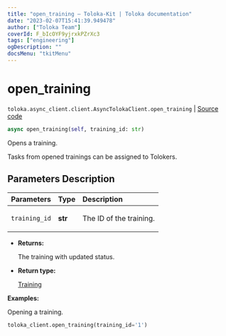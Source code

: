 ```yaml
---
title: "open_training — Toloka-Kit | Toloka documentation"
date: "2023-02-07T15:41:39.949478"
author: ["Toloka Team"]
coverId: F_bIcOYF9yjrxkPZrXc3
tags: ["engineering"]
ogDescription: ""
docsMenu: "tkitMenu"
---
```


# open_training
`toloka.async_client.client.AsyncTolokaClient.open_training` | [Source code](https://github.com/Toloka/toloka-kit/blob/v1.1.3/src/async_client/client.py#L0)

```python
async open_training(self, training_id: str)
```

Opens a training.

Tasks from opened trainings can be assigned to Tolokers.

## Parameters Description

| Parameters | Type | Description |
| :----------| :----| :-----------|
`training_id`|**str**|<p>The ID of the training.</p>

* **Returns:**

  The training with updated status.

* **Return type:**

  [Training](/docs-new/toloka-kit/reference/toloka.client.training.Training)

**Examples:**

Opening a training.

```python
toloka_client.open_training(training_id='1')
```
